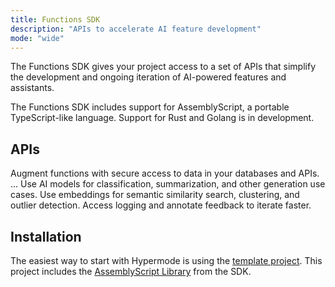 ```yaml
---
title: Functions SDK
description: "APIs to accelerate AI feature development"
mode: "wide"
---
```


The Functions SDK gives your project access to a set of APIs that simplify the development and ongoing iteration of AI-powered features and assistants.

<Note>
  The Functions SDK includes support for AssemblyScript, a portable
  TypeScript-like language. Support for Rust and Golang is in development.
</Note>

## APIs

<CardGroup cols={2}>
  <Card title="Connection" icon="server" href="/sdk/connection">
    Augment functions with secure access to data in your databases and APIs.
  </Card>
  <Card title="HTTP" icon="server" href="/sdk/http">
    ...
  </Card>
  <Card title="Inference" icon="message-plus" href="/sdk/inference">
    Use AI models for classification, summarization, and other generation use
    cases.
  </Card>
  <Card title="Search" icon="searchengin" href="/sdk/search">
    Use embeddings for semantic similarity search, clustering, and outlier
    detection.
  </Card>
  <Card title="Console" icon="browsers" href="/sdk/console">
    Access logging and annotate feedback to iterate faster.
  </Card>
</CardGroup>

## Installation

The easiest way to start with Hypermode is using the [template project](https://github.com/hypermodeAI/template-project). This project includes the [AssemblyScript Library](https://www.npmjs.com/package/@hypermode/functions-as) from the SDK.
